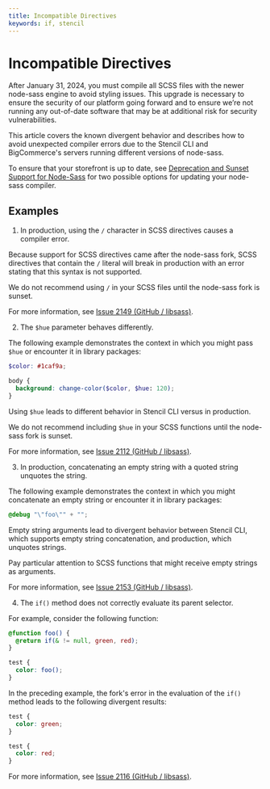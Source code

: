 ```yaml
---
title: Incompatible Directives
keywords: if, stencil
---
```


# Incompatible Directives

After January 31, 2024, you must compile all SCSS files with the newer node-sass engine to avoid styling issues. This upgrade is necessary to ensure the security of our platform going forward and to ensure we’re not running any out-of-date software that may be at additional risk for security vulnerabilities.

This article covers the known divergent behavior and describes how to avoid unexpected compiler errors due to the Stencil CLI and BigCommerce's servers running different versions of node-sass.

To ensure that your storefront is up to date, see [Deprecation and Sunset Support for Node-Sass](/docs/stencil-docs/installing-stencil-cli/node-sass.mdx#deprecation-and-sunset-support-for-node-sass) for two possible options for updating your node-sass compiler.

## Examples

1. In production, using the `/` character in SCSS directives causes a compiler error.

Because support for SCSS directives came after the node-sass fork, SCSS directives that contain the `/` literal will break in production with an error stating that this syntax is not supported.

We do not recommend using `/` in your SCSS files until the node-sass fork is sunset.

For more information, see [Issue 2149 (GitHub / libsass)](https://github.com/sass/libsass/issues/2149).

2. The `$hue` parameter behaves differently. 

The following example demonstrates the context in which you might pass `$hue` or encounter it in library packages:

```scss filename="Example: $hue parameter" showLineNumbers copy
$color: #1caf9a;

body {
  background: change-color($color, $hue: 120);
}
```

Using `$hue` leads to different behavior in Stencil CLI versus in production. 

We do not recommend including `$hue` in your SCSS functions until the node-sass fork is sunset.

For more information, see [Issue 2112 (GitHub / libsass)](https://github.com/sass/libsass/issues/2112).


3. In production, concatenating an empty string with a quoted string unquotes the string.

The following example demonstrates the context in which you might concatenate an empty string or encounter it in library packages:

```scss filename="Example: Empty string concatenation" showLineNumbers copy
@debug "\"foo\"" + "";
```

Empty string arguments lead to divergent behavior between Stencil CLI, which supports empty string concatenation, and production, which unquotes strings. 

Pay particular attention to SCSS functions that might receive empty strings as arguments.

For more information, see [Issue 2153 (GitHub / libsass)](https://github.com/sass/libsass/issues/2153).

4. The `if()` method does not correctly evaluate its parent selector.

For example, consider the following function:

```scss filename="Example: Function that uses if()" showLineNumbers copy
@function foo() {
  @return if(& != null, green, red);
}

test {
  color: foo();
}
```
In the preceding example, the fork's error in the evaluation of the `if()` method leads to the following divergent results:

```css filename="Stencil CLI output" showLineNumbers copy
test {
  color: green;
}
```

```css filename="Production output" showLineNumbers copy
test {
  color: red;
}
```

For more information, see [Issue 2116 (GitHub / libsass)](https://github.com/sass/libsass/issues/2116).
